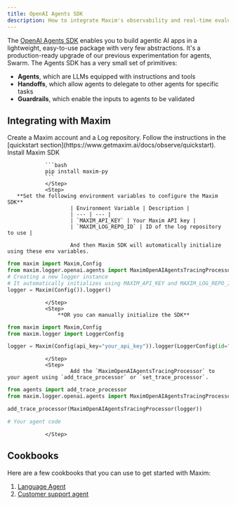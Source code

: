 ```yaml
---
title: OpenAI Agents SDK
description: How to integrate Maxim's observability and real-time evaluation capabilities with OpenAI Agents SDK.
---
```


<MaximPlayer url="https://www.youtube.com/embed/dn-QXc7JgsI" />

The [OpenAI Agents SDK](https://openai.github.io/openai-agents-python/) enables you to build agentic AI apps in a lightweight, easy-to-use package with very few abstractions. It's a production-ready upgrade of our previous experimentation for agents, Swarm. The Agents SDK has a very small set of primitives:

- **Agents**, which are LLMs equipped with instructions and tools
- **Handoffs**, which allow agents to delegate to other agents for specific tasks
- **Guardrails**, which enable the inputs to agents to be validated

## Integrating with Maxim

<Steps>
				<Step>
		Create a Maxim account and a Log repository. Follow the instructions in the [quickstart
		section](https://www.getmaxim.ai/docs/observe/quickstart).
	</Step>
	<Step>
	Install Maxim SDK

    			```bash
    			pip install maxim-py
    			```
    			</Step>
    			<Step>
       **Set the following environment variables to configure the Maxim SDK**
    					| Environment Variable | Description |
    					| --- | --- |
    					| `MAXIM_API_KEY` | Your Maxim API key |
    					| `MAXIM_LOG_REPO_ID` | ID of the log repository to use |

    					And then Maxim SDK will automatically initialize using these env variables.

```python
from maxim import Maxim,Config
from maxim.logger.openai.agents import MaximOpenAIAgentsTracingProcessor
# Creating a new logger instance
# It automatically initializes using MAXIM_API_KEY and MAXIM_LOG_REPO_ID from env variables.
logger = Maxim(Config()).logger()
```

    			</Step>
    			<Step>
    				**OR you can manually initialize the SDK**

```python
from maxim import Maxim,Config
from maxim.logger import LoggerConfig

logger = Maxim(Config(api_key="your_api_key")).logger(LoggerConfig(id="your_log_repo_id"))
```

    			</Step>
    			<Step>
    					Add the `MaximOpenAIAgentsTracingProcessor` to your agent using `add_trace_processor` or `set_trace_processor`.

```python
from agents import add_trace_processor
from maxim.logger.openai.agents import MaximOpenAIAgentsTracingProcessor

add_trace_processor(MaximOpenAIAgentsTracingProcessor(logger))

# Your agent code
```

    			</Step>

</Steps>

## Cookbooks

Here are a few cookbooks that you can use to get started with Maxim:

1. [Language Agent](https://getmax.im/openai-agents-language)
2. [Customer support agent](https://getmax.im/openai-agents-customer-support)
